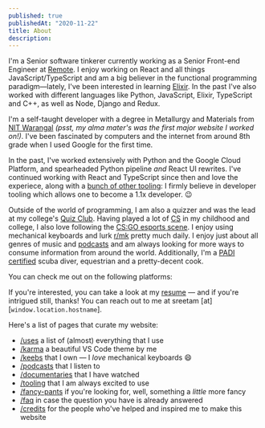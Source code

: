 ```yaml
---
published: true
publishedAt: "2020-11-22"
title: About
description:
---
```




I'm a Senior software tinkerer currently working as a Senior Front-end Engineer at [Remote](https://remote.com). I enjoy working on React and all things JavaScript/TypeScript and am a big believer in the functional programming paradigm—lately, I've been interested in learning [Elixir](https://elixir-lang.org). In the past I've also worked with different languages like Python, JavaScript, Elixir, TypeScript and C++, as well as Node, Django and Redux.

I'm a self-taught developer with a degree in Metallurgy and Materials from [NIT Warangal](https://www.nitw.ac.in) _(psst, my alma mater's was the first major website I worked on!)_. I've been fascinated by computers and the internet from around 8th grade when I used Google for the first time.

In the past, I've worked extensively with Python and the Google Cloud Platform, and spearheaded Python pipeline _and_ React UI rewrites. I've continued working with React and TypeScript since then and love the experiece, along with a [bunch of other tooling](/tooling): I firmly believe in developer tooling which allows one to become a 1.1x developer. 😉

Outside of the world of programming, I am also a quizzer and was the lead at my college's [Quiz Club](https://www.facebook.com/qcnitw). Having played a lot of [CS](https://blog.counter-strike.net) in my childhood and college, I also love following the [CS:GO esports scene](https://www.hltv.org). I enjoy using mechanical keyboards and lurk [r/mk](https://www.reddit.com/r/MechanicalKeyboards) pretty much daily. I enjoy just about all genres of music and [podcasts](/podcasts) and am always looking for more ways to consume information from around the world. Additionally, I'm a [PADI certified](https://www.padi.com) scuba diver, equestrian and a pretty-decent cook.

You can check me out on the following platforms:

<ExternalLinksOverlay />

If you're interested, you can take a look at my [resume](/resume.pdf) — and if you're intrigued still, thanks! You can reach out to me at sreetam [at] [`window.location.hostname`].

Here's a list of pages that curate my website:

- [/uses](/uses) a list of (almost) everything that I use
- [/karma](/karma) a beautiful VS Code theme by me
- [/keebs](/keebs) that I own — I _love_ mechanical keyboards 😄
- [/podcasts](/podcasts) that I listen to
- [/documentaries](/documentaries) that I have watched
- [/tooling](/tooling) that I am always excited to use
- [/fancy-pants](/fancy-pants) if you're looking for, well, something a _little_ more fancy
- [/faq](/faq) in case the question you have is already answered
- [/credits](/credits) for the people who've helped and inspired me to make this website

<FoobarEntry />
